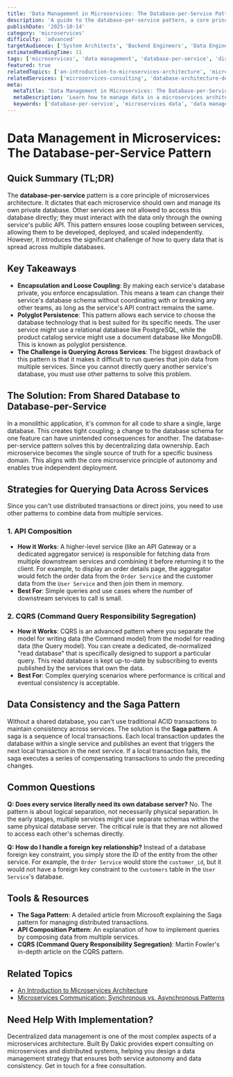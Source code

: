 ```yaml
---
title: 'Data Management in Microservices: The Database-per-Service Pattern'
description: 'A guide to the database-per-service pattern, a core principle of microservices architecture for decentralized data management, and how to handle its challenges.'
publishDate: '2025-10-14'
category: 'microservices'
difficulty: 'advanced'
targetAudience: ['System Architects', 'Backend Engineers', 'Data Engineers']
estimatedReadingTime: 11
tags: ['microservices', 'data management', 'database-per-service', 'distributed data']
featured: true
relatedTopics: ['an-introduction-to-microservices-architecture', 'microservices-communication-patterns']
relatedServices: ['microservices-consulting', 'database-architecture-design']
meta:
  metaTitle: 'Data Management in Microservices: The Database-per-Service Pattern'
  metaDescription: 'Learn how to manage data in a microservices architecture using the database-per-service pattern. This guide covers the benefits, challenges, and data synchronization strategies.'
  keywords: ['database-per-service', 'microservices data', 'data management', 'distributed database']
---
```


# Data Management in Microservices: The Database-per-Service Pattern

## Quick Summary (TL;DR)

The **database-per-service** pattern is a core principle of microservices architecture. It dictates that each microservice should own and manage its own private database. Other services are not allowed to access this database directly; they must interact with the data only through the owning service's public API. This pattern ensures loose coupling between services, allowing them to be developed, deployed, and scaled independently. However, it introduces the significant challenge of how to query data that is spread across multiple databases.

## Key Takeaways

- **Encapsulation and Loose Coupling**: By making each service's database private, you enforce encapsulation. This means a team can change their service's database schema without coordinating with or breaking any other teams, as long as the service's API contract remains the same.
- **Polyglot Persistence**: This pattern allows each service to choose the database technology that is best suited for its specific needs. The user service might use a relational database like PostgreSQL, while the product catalog service might use a document database like MongoDB. This is known as polyglot persistence.
- **The Challenge is Querying Across Services**: The biggest drawback of this pattern is that it makes it difficult to run queries that join data from multiple services. Since you cannot directly query another service's database, you must use other patterns to solve this problem.

## The Solution: From Shared Database to Database-per-Service

In a monolithic application, it's common for all code to share a single, large database. This creates tight coupling; a change to the database schema for one feature can have unintended consequences for another. The database-per-service pattern solves this by decentralizing data ownership. Each microservice becomes the single source of truth for a specific business domain. This aligns with the core microservice principle of autonomy and enables true independent deployment.

## Strategies for Querying Data Across Services

Since you can't use distributed transactions or direct joins, you need to use other patterns to combine data from multiple services.

### 1. API Composition

- **How it Works**: A higher-level service (like an API Gateway or a dedicated aggregator service) is responsible for fetching data from multiple downstream services and combining it before returning it to the client. For example, to display an order details page, the aggregator would fetch the order data from the `Order Service` and the customer data from the `User Service` and then join them in memory.
- **Best For**: Simple queries and use cases where the number of downstream services to call is small.

### 2. CQRS (Command Query Responsibility Segregation)

- **How it Works**: CQRS is an advanced pattern where you separate the model for writing data (the Command model) from the model for reading data (the Query model). You can create a dedicated, de-normalized "read database" that is specifically designed to support a particular query. This read database is kept up-to-date by subscribing to events published by the services that own the data.
- **Best For**: Complex querying scenarios where performance is critical and eventual consistency is acceptable.

## Data Consistency and the Saga Pattern

Without a shared database, you can't use traditional ACID transactions to maintain consistency across services. The solution is the **Saga pattern**. A saga is a sequence of local transactions. Each local transaction updates the database within a single service and publishes an event that triggers the next local transaction in the next service. If a local transaction fails, the saga executes a series of compensating transactions to undo the preceding changes.

## Common Questions

**Q: Does every service literally need its own database server?**
No. The pattern is about logical separation, not necessarily physical separation. In the early stages, multiple services might use separate schemas within the same physical database server. The critical rule is that they are not allowed to access each other's schemas directly.

**Q: How do I handle a foreign key relationship?**
Instead of a database foreign key constraint, you simply store the ID of the entity from the other service. For example, the `Order Service` would store the `customer_id`, but it would not have a foreign key constraint to the `customers` table in the `User Service`'s database.

## Tools & Resources

- **The Saga Pattern**: A detailed article from Microsoft explaining the Saga pattern for managing distributed transactions.
- **API Composition Pattern**: An explanation of how to implement queries by composing data from multiple services.
- **CQRS (Command Query Responsibility Segregation)**: Martin Fowler's in-depth article on the CQRS pattern.

## Related Topics

- [An Introduction to Microservices Architecture](/category/microservices/an-introduction-to-microservices-architecture)
- [Microservices Communication: Synchronous vs. Asynchronous Patterns](/category/microservices/microservices-communication-patterns)

## Need Help With Implementation?

Decentralized data management is one of the most complex aspects of a microservices architecture. Built By Dakic provides expert consulting on microservices and distributed systems, helping you design a data management strategy that ensures both service autonomy and data consistency. Get in touch for a free consultation.
